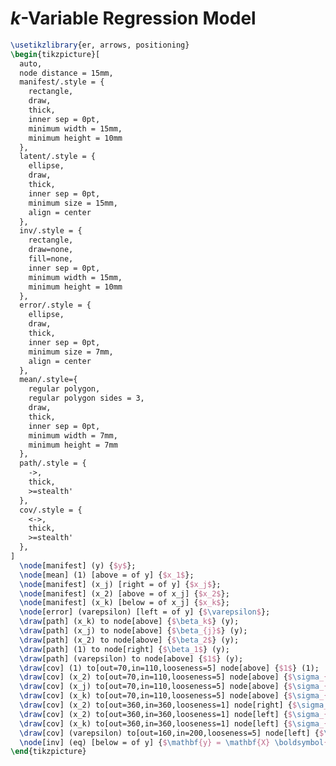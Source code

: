 # $k$-Variable Regression Model {#ram-k-reg}

```tikz
\usetikzlibrary{er, arrows, positioning}
\begin{tikzpicture}[
  auto,
  node distance = 15mm,
  manifest/.style = {
    rectangle,
    draw,
    thick,
    inner sep = 0pt,
    minimum width = 15mm,
    minimum height = 10mm
  },
  latent/.style = {
    ellipse,
    draw,
    thick,
    inner sep = 0pt,
    minimum size = 15mm,
    align = center
  },
  inv/.style = {
    rectangle,
    draw=none,
    fill=none,
    inner sep = 0pt,
    minimum width = 15mm,
    minimum height = 10mm
  },
  error/.style = {
    ellipse,
    draw,
    thick,
    inner sep = 0pt,
    minimum size = 7mm,
    align = center
  },
  mean/.style={
    regular polygon,
    regular polygon sides = 3,
    draw,
    thick,
    inner sep = 0pt,
    minimum width = 7mm,
    minimum height = 7mm
  },
  path/.style = {
    ->,
    thick,
    >=stealth'
  },
  cov/.style = {
    <->,
    thick,
    >=stealth'
  },
]
  \node[manifest] (y) {$y$};
  \node[mean] (1) [above = of y] {$x_1$};
  \node[manifest] (x_j) [right = of y] {$x_j$};
  \node[manifest] (x_2) [above = of x_j] {$x_2$};
  \node[manifest] (x_k) [below = of x_j] {$x_k$};
  \node[error] (varepsilon) [left = of y] {$\varepsilon$};
  \draw[path] (x_k) to node[above] {$\beta_k$} (y);
  \draw[path] (x_j) to node[above] {$\beta_{j}$} (y);
  \draw[path] (x_2) to node[above] {$\beta_2$} (y);
  \draw[path] (1) to node[right] {$\beta_1$} (y);
  \draw[path] (varepsilon) to node[above] {$1$} (y);
  \draw[cov] (1) to[out=70,in=110,looseness=5] node[above] {$1$} (1);
  \draw[cov] (x_2) to[out=70,in=110,looseness=5] node[above] {$\sigma_{x_{2}}^{2}$} (x_2);
  \draw[cov] (x_j) to[out=70,in=110,looseness=5] node[above] {$\sigma_{x_{j}}^{2}$} (x_j);
  \draw[cov] (x_k) to[out=70,in=110,looseness=5] node[above] {$\sigma_{x_{k}}^{2}$} (x_k);
  \draw[cov] (x_2) to[out=360,in=360,looseness=1] node[right] {$\sigma_{x_{2}, x_{k}}$} (x_k);
  \draw[cov] (x_2) to[out=360,in=360,looseness=1] node[left] {$\sigma_{x_{2}, x_{j}}$} (x_j);
  \draw[cov] (x_k) to[out=360,in=360,looseness=1] node[left] {$\sigma_{x_{k}, x_{j}}$} (x_j);
  \draw[cov] (varepsilon) to[out=160,in=200,looseness=5] node[left] {$\sigma_{\varepsilon}^{2}$} (varepsilon);
  \node[inv] (eq) [below = of y] {$\mathbf{y} = \mathbf{X} \boldsymbol{\beta} + \boldsymbol{\varepsilon}$};
\end{tikzpicture}
```
